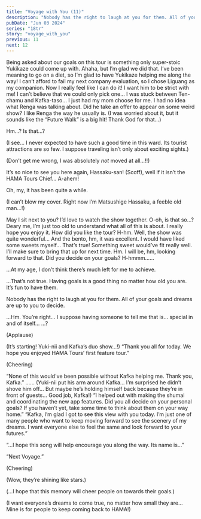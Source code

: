 ```yaml
---
title: "Voyage with You (11)"
description: "Nobody has the right to laugh at you for them. All of your goals and dreams are up to you to decide."
pubDate: "Jun 03 2024"
series: "18tr"
story: "voyage_with_you"
previous: 11
next: 12
---
```



<Location name="R1ze Stage" />

<Bubble character="Yukikaze Fan A">
Being asked about our goals on this tour is something only super-stoic Yukikaze could come up with.
</Bubble>

<Bubble character="Yukikaze Fan C">
Ahaha, but I’m glad we did that. I’ve been meaning to go on a diet, so I’m glad to have Yukikaze helping me along the way!
</Bubble>

<Bubble character="Hama Fan A">
I can’t afford to fail my next company evaluation, so I chose Liguang as my companion. Now I really feel like I can do it! I want him to be strict with me!
</Bubble>

<Bubble character="Hama Fan B">
I can’t believe that we could only pick one… I was stuck between Ten-chamu and Kafka-taso… I just had my mom choose for me.
</Bubble>

<Bubble character="Hama Fan C">
I had no idea what Renga was talking about. Did he take an offer to appear on some weird show? I like Renga the way he usually is.
</Bubble>

<Bubble mc>
(I was worried about it, but it sounds like the “Future Walk” is a big hit! Thank God for that…)

Hm…? Is that…?
</Bubble>

<Bubble character="Hassaku" name="???">
(I see… I never expected to have such a good time in this ward. Its tourist attractions are so few. I suppose traveling isn’t only about exciting sights.)

(Don’t get me wrong, I was absolutely <em>not</em> moved at all…!!)
</Bubble>

<Bubble mc>
It’s so nice to see you here again, Hassaku-san!
</Bubble>

<Bubble character="Hassaku">
(Scoff), well if it isn’t the HAMA Tours Chief… A-ahem!

Oh, my, it has been quite a while.

(I can’t blow my cover. Right now I’m Matsushige Hassaku, a feeble old man…!)
</Bubble>

<Bubble mc>
May I sit next to you? I’d love to watch the show together.
</Bubble>

<Bubble character="Hassaku">
O-oh, is that so…? Deary me, I’m just too old to understand what all of this is about.
</Bubble>

<Bubble mc>
I really hope you enjoy it. How did you like the tour?
</Bubble>

<Bubble character="Hassaku">
H-hm. Well, the show was quite wonderful… And the bento, hm, it was excellent. I would have liked some sweets myself…
</Bubble>

<Bubble mc>
That’s true! Something sweet would’ve fit really well. I’ll make sure to bring that up for next time.
</Bubble>

<Bubble character="Hassaku">
Hm. I will be, hm, looking forward to that.
</Bubble>

<Bubble mc>
Did you decide on your goals?
</Bubble>

<Bubble character="Hassaku">
H-hmmm……

…At my age, I don’t think there’s much left for me to achieve.
</Bubble>

<Bubble mc>
…That’s not true. Having goals is a good thing no matter how old you are. It’s fun to have them.

Nobody has the right to laugh at you for them. All of your goals and dreams are up to you to decide.
</Bubble>

<Bubble character="Hassaku">
…Hm. You’re right… I suppose having someone to tell me that is… special in and of itself…
</Bubble>

<Bubble mc>
…?
</Bubble>

(Applause)

<Bubble mc>
(It’s starting! Yuki-nii and Kafka’s duo show…!)
</Bubble>

<Bubble character="Yukikaze">
“Thank you all for today. We hope you enjoyed HAMA Tours’ first feature tour.”
</Bubble>

(Cheering)

<Bubble character="Yukikaze">
“None of this would've been possible without Kafka helping me. Thank you, Kafka.”
</Bubble>

<Bubble character="Kafka">
……
</Bubble>

<Bubble mc>
(Yuki-nii put his arm around Kafka… I’m surprised he didn’t shove him off… But maybe he’s holding himself back because they’re in front of guests… Good job, Kafka!)
</Bubble>

<Bubble character="Kafka">
“I helped out with making the shumai and coordinating the new app features. Did you all decide on your personal goals? If you haven’t yet, take some time to think about them on your way home.”
</Bubble>

<Bubble character="Yukikaze">
“Kafka, I’m glad I got to see this view with you today. I’m just one of many people who want to keep moving forward to see the scenery of my dreams. I want everyone else to feel the same and look forward to your futures.”

“…I hope this song will help encourage you along the way. Its name is…”

“Next Voyage.”
</Bubble>

(Cheering)

<Bubble mc>
(Wow, they’re shining like stars.)

(…I hope that this memory will cheer people on towards their goals.)

(I want everyone’s dreams to come true, no matter how small they are… Mine is for people to keep coming back to HAMA!)
</Bubble>
